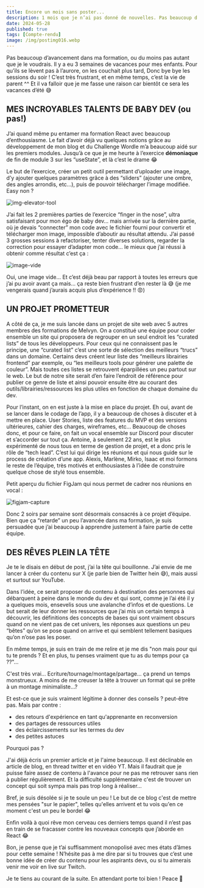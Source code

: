 ---
title: Encore un mois sans poster...
description: 1 mois que je n’ai pas donné de nouvelles. Pas beaucoup d’avancement ou de nouveautés à vous raconter, et en même temps ça bouillonne tellement dans ma tête !
date: 2024-05-28
published: true
tags: [Compte-rendu]
image: /img/postimg016.webp
---

Pas beaucoup d’avancement dans ma formation, ou du moins pas autant que je le voudrais. Il y a eu 3 semaines de vacances pour mes enfants. Pour qu’ils se lèvent pas à l’aurore, on les couchait plus tard, Donc bye bye les sessions du soir ! C’est très frustrant, et en même temps, c’est la vie de parent ^^ Et il va falloir que je me fasse une raison car bientôt ce sera les vacances d’été 😅

## MES INCROYABLES TALENTS DE BABY DEV (ou pas!)

J’ai quand même pu entamer ma formation React avec beaucoup d’enthousiasme. Le fait d’avoir déjà vu quelques notions grâce au développement de mon blog et du Challenge Wordle m’a beaucoup aidé sur les premiers modules. Jusqu’à ce que je me heurte à l’exercice **démoniaque** de fin de module 3 sur les “useState”, et là c’est le drame 😂

Le but de l’exercice, créer un petit outil permettant d’uploader une image, d’y ajouter quelques paramètres grâce à des “sliders” (ajouter une ombre, des angles arrondis, etc…), puis de pouvoir télécharger l’image modifiée. Easy non ?

![img-elevator-tool](../img/img-elevator-tool.webp)

J’ai fait les 2 premières parties de l’exercice “finger in the nose”, ultra satisfaisant pour mon égo de baby dev… mais arrivée sur la dernière partie, où je devais “connecter” mon code avec le fichier fourni pour convertir et télécharger mon image, impossible d’aboutir au résultat attendu. J’ai passé 3 grosses sessions à refactoriser, tenter diverses solutions, regarder la correction pour essayer d’adapter mon code… le mieux que j’ai réussi à obtenir comme résultat c’est ça :

![image-vide](../img/image-vide.webp)

Oui, une image vide… Et c’est déjà beau par rapport à toutes les erreurs que j’ai pu avoir avant ça mais… ça reste bien frustrant d’en rester là 😅 (je me vengerais quand j’aurais acquis plus d’expérience !! 😡)

## UN PROJET PROMETTEUR

A côté de ça, je me suis lancée dans un projet de site web avec 5 autres membres des formations de Melvyn. On a constitué une équipe pour coder ensemble un site qui proposera de regrouper en un seul endroit les “curated lists” de tous les développeurs. Pour ceux qui ne connaissent pas le principe, une “curated list” c’est une sorte de sélection des meilleurs “trucs” dans un domaine. Certains devs créent leur liste des “meilleurs librairies frontend” par exemple, ou “les meilleurs tools pour générer une palette de couleur”. Mais toutes ces listes se retrouvent éparpillées un peu partout sur le web. Le but de notre site serait d’en faire l’endroit de référence pour publier ce genre de liste et ainsi pouvoir ensuite être au courant des outils/librairies/ressources les plus utiles en fonction de chaque domaine du dev.

Pour l’instant, on en est juste à la mise en place du projet. Eh oui, avant de se lancer dans le codage de l’app, il y a beaucoup de choses à discuter et à mettre en place. User Stories, liste des features du MVP et des versions ultérieures, cahier des charges, wireframes, etc… Beaucoup de choses donc, et pour ce faire, on fait un vocal ensemble sur Discord pour discuter et s’accorder sur tout ça. Antoine, à seulement 22 ans, est le plus expérimenté de nous tous en terme de gestion de projet, et a donc pris le rôle de “tech lead”. C’est lui qui dirige les réunions et qui nous guide sur le process de création d’une app. Alexis, Marlène, Mirko, Isaac et moi formons le reste de l’équipe, très motivés et enthousiastes à l’idée de construire quelque chose de stylé tous ensemble.

Petit aperçu du fichier FigJam qui nous permet de cadrer nos réunions en vocal :

![figjam-capture](../img/figjam-capture.webp)

Donc 2 soirs par semaine sont désormais consacrés à ce projet d’équipe. Bien que ça “retarde” un peu l’avancée dans ma formation, je suis persuadée que j’ai beaucoup à apprendre justement à faire partie de cette équipe.

## DES RÊVES PLEIN LA TÊTE

Je te le disais en début de post, j’ai la tête qui bouillonne. J’ai envie de me lancer à créer du contenu sur X (je parle bien de Twitter hein 😅), mais aussi et surtout sur YouTube.

Dans l’idée, ce serait proposer du contenu à destination des personnes qui débarquent à peine dans le monde du dev et qui sont, comme je l’ai été il y a quelques mois, ensevelis sous une avalanche d’infos et de questions. Le but serait de leur donner les ressources que j’ai mis un certain temps à découvrir, les définitions des concepts de bases qui sont vraiment obscurs quand on ne vient pas de cet univers, les réponses aux questions un peu “bêtes” qu’on se pose quand on arrive et qui semblent tellement basiques qu’on n’ose pas les poser.

En même temps, je suis en train de me relire et je me dis "non mais pour qui tu te prends ? Et en plus, tu penses vraiment que tu as du temps pour ça ??"...

C'est très vrai... Ecriture/tournage/montage/partage... ça prend un temps monstrueux. A moins de me creuser la tête à trouver un format qui se prête à un montage minimaliste...?

Et est-ce que je suis vraiment légitime à donner des conseils ? peut-être pas. Mais par contre :

- des retours d'expérience en tant qu'apprenante en reconversion
- des partages de ressources utiles
- des éclaircissements sur les termes du dev
- des petites astuces

Pourquoi pas ?

J'ai déjà écris un premier article et je l'aime beaucoup. Il est déclinable en article de blog, en thread twitter et en vidéo YT. Mais il faudrait que je puisse faire assez de contenu à l'avance pour ne pas me retrouver sans rien à publier régulièrement. Et la difficulté supplémentaire c'est de trouver un concept qui soit sympa mais pas trop long à réaliser...

Bref, je suis désolée si je te soule un peu ! Le but de ce blog c'est de mettre mes pensées "sur le papier", telles qu'elles arrivent et tu vois qu'en ce moment c'est un peu le bordel 😂

Enfin voilà à quoi rêve mon cerveau ces derniers temps quand il n’est pas en train de se fracasser contre les nouveaux concepts que j’aborde en React 😂

Bon, je pense que je t’ai suffisamment monopolisé avec mes états d’âmes pour cette semaine ! N’hésite pas à me dire par si tu trouves que c’est une bonne idée de créer du contenu pour les aspirants devs, ou si tu aimerais venir me voir en live sur Twitch.

Je te tiens au courant de la suite. En attendant porte toi bien ! Peace 💫
